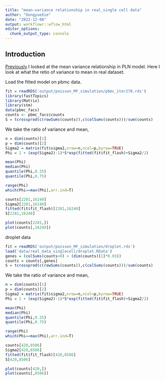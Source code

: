 ```yaml
---
title: "mean-variance relationship in real_single cell data"
author: "DongyueXie"
date: "2022-12-08"
output: workflowr::wflow_html
editor_options:
  chunk_output_type: console
---
```


## Introduction

[Previously](NB_PLN_mean_var.html) I looked at the mean variance relationship in PLN model. Here I look at what the retio of variance to mean in real dataset. 

Load the fitted model on pbmc data.

```r
fit = readRDS('output/poisson_MF_simulation/pbmc_iter270.rds')
library(fastTopics)
library(Matrix)
library(stm)
data(pbmc_facs)
counts <- pbmc_facs$counts
S = tcrossprod(c(rowSums(counts)),c(colSums(counts)))/sum(counts)
```

We take the ratio of variance and mean,

```r
n = dim(counts)[1]
p = dim(counts)[2]
Sigma2 = matrix(fit$sigma2,nrow=n,ncol=p,byrow=TRUE)
Phi = 1 + (exp(Sigma2)-1)*S*exp(fitted(fit$fit_flash)+Sigma2/2)
```

```r
mean(Phi)
median(Phi)
quantile(Phi,0.25)
quantile(Phi,0.75)
```

```r
range(Phi)
which(Phi==max(Phi),arr.ind=T)
```

```r
counts[2281,16240]
Sigma2[2281,16240]
fitted(fit$fit_flash)[2281,16240]
S[2281,16240]
```


```r
plot(counts[2281,])
plot(counts[,16240])
```

droplet data

```r
fit = readRDS('output/poisson_MF_simulation/droplet.rds')
load('data/real_data_singlecell/droplet.RData')
genes = (colSums(counts>0) > (dim(counts)[1]*0.03))
counts = counts[,genes]
S = tcrossprod(c(rowSums(counts)),c(colSums(counts)))/sum(counts)
```

We take the ratio of variance and mean,

```r
n = dim(counts)[1]
p = dim(counts)[2]
Sigma2 = matrix(fit$sigma2,nrow=n,ncol=p,byrow=TRUE)
Phi = 1 + (exp(Sigma2)-1)*S*exp(fitted(fit$fit_flash)+Sigma2/2)
```

```r
mean(Phi)
median(Phi)
quantile(Phi,0.25)
quantile(Phi,0.75)
```

```r
range(Phi)
which(Phi==max(Phi),arr.ind=T)
```

```r
counts[420,8506]
Sigma2[420,8506]
fitted(fit$fit_flash)[420,8506]
S[420,8506]
```

```r
plot(counts[420,])
plot(counts[,8506])
```
